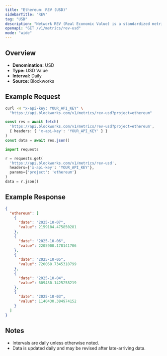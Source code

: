 ```yaml
---
title: "Ethereum: REV (USD)"
sidebarTitle: "REV"
tag: "USD"
description: "Network REV (Real Economic Value) is a standardized metric that tracks blockchain value accrual generated by user activity. REV consists of both in-protocol transaction fees and out-of-protocol tips that users pay for transaction execution, so it measures the monetary demand to transact onchain."
openapi: "GET /v1/metrics/rev-usd"
mode: "wide"
---
```


## Overview

- **Denomination:** USD
- **Type:** USD Value
- **Interval:** Daily
- **Source:** Blockworks

## Example Request

<CodeGroup>

```bash cURL
curl -H "x-api-key: YOUR_API_KEY" \
  "https://api.blockworks.com/v1/metrics/rev-usd?project=ethereum"
```

```typescript TypeScript
const res = await fetch(
  'https://api.blockworks.com/v1/metrics/rev-usd?project=ethereum',
  { headers: { 'x-api-key': 'YOUR_API_KEY' } }
)
const data = await res.json()
```

```python Python
import requests

r = requests.get(
  'https://api.blockworks.com/v1/metrics/rev-usd',
  headers={'x-api-key': 'YOUR_API_KEY'},
  params={'project': 'ethereum'}
)
data = r.json()
```

</CodeGroup>

## Example Response

```json
{
  "ethereum": [
    {
      "date": "2025-10-07",
      "value": 2159184.475850281
    },
    {
      "date": "2025-10-06",
      "value": 2205900.178141706
    },
    {
      "date": "2025-10-05",
      "value": 720068.7345318799
    },
    {
      "date": "2025-10-04",
      "value": 609430.1425258219
    },
    {
      "date": "2025-10-03",
      "value": 1140430.384974152
    }
  ]
}
```

## Notes
- Intervals are daily unless otherwise noted.
- Data is updated daily and may be revised after late-arriving data.